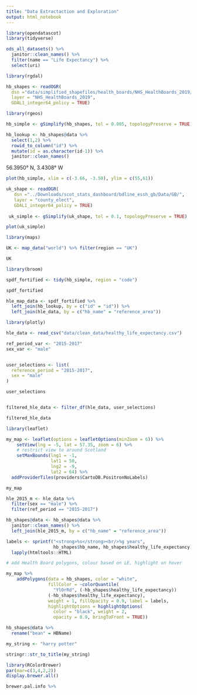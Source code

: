 ```yaml
---
title: "Data Extractaction and Exploration"
output: html_notebook
---
```


```r
library(opendatascot)
library(tidyverse)
```

```r
ods_all_datasets() %>% 
  janitor::clean_names() %>% 
  filter(name == "Life Expectancy") %>% 
  select(uri)
```


```r
library(rgdal)
```

```r
hb_shapes <- readOGR(
  dsn ="data/simplified_shapefiles/health_boards/NHS_HealthBoards_2019/",
  layer = "NHS_HealthBoards_2019",
  GDAL1_integer64_policy = TRUE)
```


```r
library(rgeos)
```

```r
hb_simple <- gSimplify(hb_shapes, tol = 0.005, topologyPreserve = TRUE)
```


```r
hb_lookup <- hb_shapes@data %>% 
  select(1,2) %>% 
  rowid_to_column("id") %>%
  mutate(id = as.character(id-1)) %>% 
  janitor::clean_names()
```

56.3950° N, 3.4308° W

```r
plot(hb_simple, xlim = c(-3.66, -3.50), ylim = c(55,61))
```

```r
uk_shape <- readOGR(
   dsn ="../Downloads/scot_stats_dashboard/bdline_essh_gb/Data/GB/",
   layer = "county_elect",
   GDAL1_integer64_policy = TRUE)
 
 uk_simple <- gSimplify(uk_shape, tol = 0.1, topologyPreserve = TRUE)
```

```r
plot(uk_simple)
```





```r
library(maps)
```


```r
UK <- map_data("world") %>% filter(region == "UK")
```


```r
UK
```



```r
library(broom)
```


```r
spdf_fortified <- tidy(hb_simple, region = "code")
```



```r
spdf_fortified
```

```r
hle_map_data <- spdf_fortified %>% 
  left_join(hb_lookup, by = c("id" = "id")) %>% 
  left_join(hle_data, by = c("hb_name" = "reference_area"))
```

```r
library(plotly)
```


```r
hle_data <- read_csv("data/clean_data/healthy_life_expectancy.csv")
```

```r
ref_period_var <- "2015-2017"
sex_var <- "male"


user_selections <- list(
  reference_period = "2015-2017",
  sex = "male"
)
```

```r
user_selections
```

```r


```


```r
filtered_hle_data <- filter_df(hle_data, user_selections)
```


```r
filtered_hle_data
```


```r
library(leaflet)
```

```r
my_map <- leaflet(options = leafletOptions(minZoom = 6)) %>%
    setView(lng = -5, lat = 57.35, zoom = 6) %>%
    # restrict view to around Scotland
    setMaxBounds(lng1 = -1,
                 lat1 = 50,
                 lng2 = -9,
                 lat2 = 64) %>% 
  addProviderTiles(providers$CartoDB.PositronNoLabels)
```


```r
my_map
```



```r
hle_2015_m <- hle_data %>% 
  filter(sex == "male") %>% 
  filter(ref_period == "2015-2017")
```




```r
hb_shapes@data <- hb_shapes@data %>% 
  janitor::clean_names() %>% 
  left_join(hle_2015_m, by = c("hb_name" = "reference_area"))
```

```r
labels <- sprintf("<strong>%s</strong><br/>%g years",
                  hb_shapes$hb_name, hb_shapes$healthy_life_expectancy) %>%
  lapply(htmltools::HTML)
```


```r
# add Health Board polygons, colour based on LE, highlight on hover

my_map %>% 
    addPolygons(data = hb_shapes, color = "white",
                fillColor = ~colorQuantile(
                  "YlOrRd", (-hb_shapes$healthy_life_expectancy))
                (-hb_shapes$healthy_life_expectancy),
                weight = 1, fillOpacity = 0.9, label = labels,
                highlightOptions = highlightOptions(
                  color = "black", weight = 2,
                  opacity = 0.9, bringToFront = TRUE))
```



```r
hb_shapes@data %>% 
  rename("bean" = HBName)
```



```r
my_string <- "harry potter"
```

```r
stringr::str_to_title(my_string)
```

```r
library(RColorBrewer)
par(mar=c(3,4,2,2))
display.brewer.all()
```

```r
brewer.pal.info %>% 

```


```r

```

